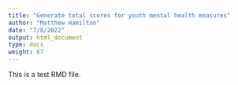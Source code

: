 ```yaml
---
title: "Generate total scores for youth mental health measures"
author: "Matthew Hamilton"
date: "7/8/2022"
output: html_document
type: docs
weight: 67
---
```


This is a test RMD file.
